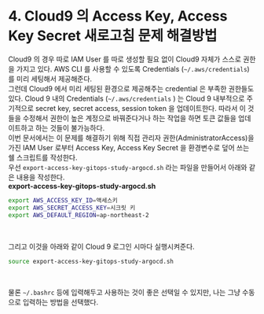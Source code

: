 # 4. Cloud9 의 Access Key, Access Key Secret 새로고침 문제 해결방법
Cloud9 의 경우 따로 IAM User 를 따로 생성할 필요 없이 Cloud9 자체가 스스로 권한을 가지고 있다. AWS CLI 를 사용할 수 있도록 Credentials (`~/.aws/credentials`) 를 미리 세팅해서 제공해준다.<br/>
그런데 Cloud9 에서 미리 세팅된 환경으로 제공해주는 credential 은 부족한 권한들도 있다. Cloud 9 내의 Credentials (`~/.aws/credentials` ) 는 Cloud 9 내부적으로 주기적으로 secret key, secret access, session token 을 업데이트한다. 따라서 이 것들을 수정해서 권한이 높은 계정으로 바꿔준다거나 하는 작업을 하면 토큰 값들을 업데이트하고 하는 것들이 불가능하다.<br/>
이번 문서에서는 이 문제를 해결하기 위해 직접 관리자 권한(AdministratorAccess)을 가진 IAM User 로부터 Access Key, Access Key Secret 을 환경변수로 덮어 쓰는 쉘 스크립트를 작성한다.<br/>
우선 `export-access-key-gitops-study-argocd.sh` 라는 파일을 만들어서 아래와 같은 내용을 작성한다.<br/>
**export-access-key-gitops-study-argocd.sh**
```bash filename="export-access-key-gitops-study-argocd.sh" {3} copy
export AWS_ACCESS_KEY_ID=액세스키
export AWS_SECRET_ACCESS_KEY=시크릿 키
export AWS_DEFAULT_REGION=ap-northeast-2
```
<br/>

그리고 이것을 아래와 같이 Cloud 9 로그인 시마다 실행시켜준다.
```bash filename="bash" {3} copy
source export-access-key-gitops-study-argocd.sh
```
<br/>

물론 `~/.bashrc` 등에 입력해두고 사용하는 것이 좋은 선택일 수 있지만, 나는 그냥 수동으로 입력하는 방법을 선택했다.